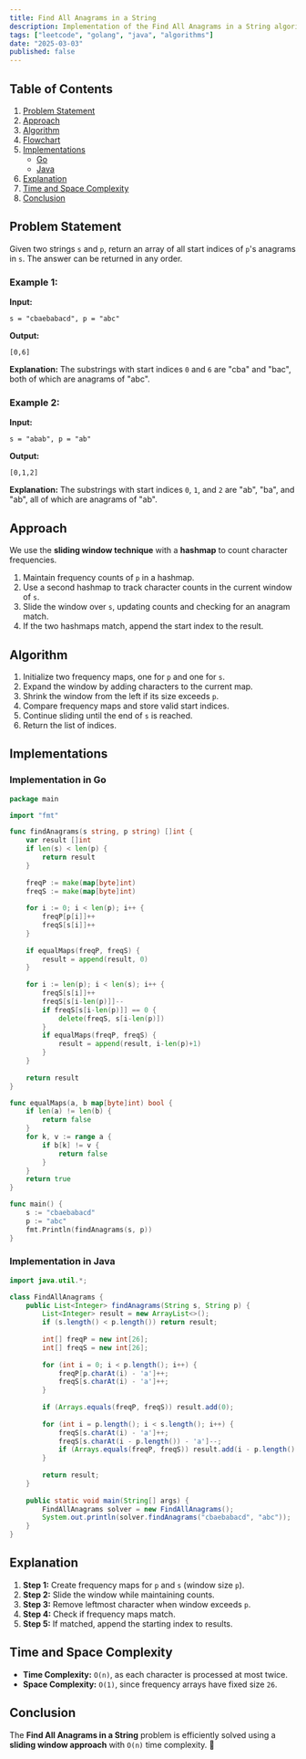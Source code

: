 ```yaml
---
title: Find All Anagrams in a String
description: Implementation of the Find All Anagrams in a String algorithm with Go and Java.
tags: ["leetcode", "golang", "java", "algorithms"]
date: "2025-03-03"
published: false
---
```


## Table of Contents

1. [Problem Statement](#problem-statement)
2. [Approach](#approach)
3. [Algorithm](#algorithm)
4. [Flowchart](#flowchart)
5. [Implementations](#implementations)
   - [Go](#implementation-in-go)
   - [Java](#implementation-in-java)
6. [Explanation](#explanation)
7. [Time and Space Complexity](#time-and-space-complexity)
8. [Conclusion](#conclusion)

## Problem Statement

Given two strings `s` and `p`, return an array of all start indices of `p`'s anagrams in `s`. The answer can be returned in any order.

### Example 1:

**Input:**
```
s = "cbaebabacd", p = "abc"
```
**Output:**
```
[0,6]
```
**Explanation:**
The substrings with start indices `0` and `6` are "cba" and "bac", both of which are anagrams of "abc".

### Example 2:

**Input:**
```
s = "abab", p = "ab"
```
**Output:**
```
[0,1,2]
```
**Explanation:**
The substrings with start indices `0`, `1`, and `2` are "ab", "ba", and "ab", all of which are anagrams of "ab".

## Approach

We use the **sliding window technique** with a **hashmap** to count character frequencies.

1. Maintain frequency counts of `p` in a hashmap.
2. Use a second hashmap to track character counts in the current window of `s`.
3. Slide the window over `s`, updating counts and checking for an anagram match.
4. If the two hashmaps match, append the start index to the result.

## Algorithm

1. Initialize two frequency maps, one for `p` and one for `s`.
2. Expand the window by adding characters to the current map.
3. Shrink the window from the left if its size exceeds `p`.
4. Compare frequency maps and store valid start indices.
5. Continue sliding until the end of `s` is reached.
6. Return the list of indices.

## Implementations

### Implementation in Go

```go
package main

import "fmt"

func findAnagrams(s string, p string) []int {
    var result []int
    if len(s) < len(p) {
        return result
    }
    
    freqP := make(map[byte]int)
    freqS := make(map[byte]int)
    
    for i := 0; i < len(p); i++ {
        freqP[p[i]]++
        freqS[s[i]]++
    }
    
    if equalMaps(freqP, freqS) {
        result = append(result, 0)
    }
    
    for i := len(p); i < len(s); i++ {
        freqS[s[i]]++
        freqS[s[i-len(p)]]--
        if freqS[s[i-len(p)]] == 0 {
            delete(freqS, s[i-len(p)])
        }
        if equalMaps(freqP, freqS) {
            result = append(result, i-len(p)+1)
        }
    }
    
    return result
}

func equalMaps(a, b map[byte]int) bool {
    if len(a) != len(b) {
        return false
    }
    for k, v := range a {
        if b[k] != v {
            return false
        }
    }
    return true
}

func main() {
    s := "cbaebabacd"
    p := "abc"
    fmt.Println(findAnagrams(s, p))
}
```

### Implementation in Java

```java
import java.util.*;

class FindAllAnagrams {
    public List<Integer> findAnagrams(String s, String p) {
        List<Integer> result = new ArrayList<>();
        if (s.length() < p.length()) return result;
        
        int[] freqP = new int[26];
        int[] freqS = new int[26];
        
        for (int i = 0; i < p.length(); i++) {
            freqP[p.charAt(i) - 'a']++;
            freqS[s.charAt(i) - 'a']++;
        }
        
        if (Arrays.equals(freqP, freqS)) result.add(0);
        
        for (int i = p.length(); i < s.length(); i++) {
            freqS[s.charAt(i) - 'a']++;
            freqS[s.charAt(i - p.length()) - 'a']--;
            if (Arrays.equals(freqP, freqS)) result.add(i - p.length() + 1);
        }
        
        return result;
    }
    
    public static void main(String[] args) {
        FindAllAnagrams solver = new FindAllAnagrams();
        System.out.println(solver.findAnagrams("cbaebabacd", "abc"));
    }
}
```

## Explanation

1. **Step 1:** Create frequency maps for `p` and `s` (window size `p`).
2. **Step 2:** Slide the window while maintaining counts.
3. **Step 3:** Remove leftmost character when window exceeds `p`.
4. **Step 4:** Check if frequency maps match.
5. **Step 5:** If matched, append the starting index to results.

## Time and Space Complexity

- **Time Complexity:** `O(n)`, as each character is processed at most twice.
- **Space Complexity:** `O(1)`, since frequency arrays have fixed size `26`.

## Conclusion

The **Find All Anagrams in a String** problem is efficiently solved using a **sliding window approach** with `O(n)` time complexity. 🚀

